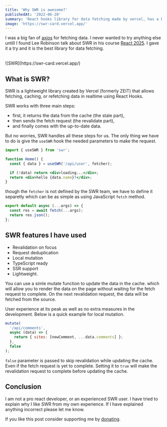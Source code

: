 ```yaml
---
title: 'Why SWR is awesome?'
publishedAt: '2022-06-20'
summary: 'React hooks library for data fetching made by vercel, has a bright future.'
image: 'https://swr-card.vercel.app/'
---
```


I was a big fan of [axios](https://axios-http.com/) for fetching data. I never wanted to try anything else untill I found Lee Robinson talk about SWR in his course [React 2025](https://www.react2025.com). I gave it a try and it is the best library for data fetching.

<br />
![SWR](https://swr-card.vercel.app/)

## What is SWR?

SWR is a lightweight library created by Vercel (formerly ZEIT) that allows fetching, caching, or refetching data in realtime using React Hooks.

SWR works with three main steps:

- first, it returns the data from the cache (the stale part),
- then sends the fetch request (the revalidate part),
- and finally comes with the up-to-date data.

But no worries, SWR handles all these steps for us. The only thing we have to do is give the `useSWR` hook the needed parameters to make the request.

```jsx
import { useSWR } from 'swr';

function Home() {
  const { data } = useSWR('/api/user', fetcher);

  if (!data) return <div>loading...</div>;
  return <div>hello {data.name}!</div>;
}
```

though the `fetcher` is not defined by the SWR team, we have to define it separetly which can be as simple as using JavaScript `fetch` method.

```js
export default async (...args) => {
  const res = await fetch(...args);
  return res.json();
};
```

## SWR features I have used

- Revalidation on focus
- Request deduplication
- Local mutation
- TypeScript ready
- SSR support
- Lightweight.

You can use a simle mutate function to update the data in the cache. which will allow you to render the data on the page without waiting for the fetch request to complete. On the next revalidation request, the data will be fetched from the source.

User experience at its peak as well as no extra measures in the development. Below is a quick example for local mutation.

```js
mutate(
  '/api/comments',
  async (data) => {
    return { sites: [newComment, ...data.comments] };
  },
  false
);
```

`false` parameter is passed to skip revalidation while updating the cache. Even if the fetch request is yet to complete. Setting it to `true` will make the revalidation request to complete before updating the cache.

## Conclusion

I am not a pro react developer, or an experienced SWR user. I have tried to explain why I like SWR from my own experience. If I have explained anything incorrect please let me know.

If you like this post consider supporting me by [donating](https://www.buymeacoffee.com/tiluckdave).
